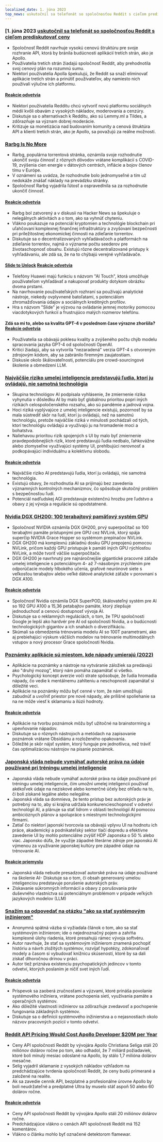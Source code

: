 ```yaml
---
localized_date: 1. júna 2023
top_news: uskutočnil sa telefonát so spoločnosťou Reddit s cieľom prediskutovať ceny
---
```




<CallToAction />

<Steps>

### [1. júna 2023 [uskutočnil sa telefonát so spoločnosťou Reddit s cieľom prediskutovať ceny](https://old.reddit.com/r/apolloapp/comments/13ws4w3/had_a_call_with_reddit_to_discuss_pricing_bad/)

- Spoločnosť Reddit navrhuje vysokú cenovú štruktúru pre svoje rozhranie API, ktorá by bránila budúcnosti aplikácií tretích strán, ako je Apollo.
- Používatelia tretích strán žiadajú spoločnosť Reddit, aby prehodnotila svoj cenový plán na rozumnú sumu.
- Niektorí používatelia Apolla špekulujú, že Reddit sa snaží eliminovať aplikácie tretích strán a prinútiť používateľov, aby namiesto nich používali výlučne ich platformu.

#### [Reakcie odvetvia](http://news.ycombinator.com/item?id=36141083)

- Niektorí používatelia Redditu chcú vytvoriť novú platformu sociálnych médií kvôli obavám z vysokých nákladov, moderovania a cenzúry.
- Diskutuje sa o alternatívach k Redditu, ako sú Lemmy.ml a Tildes, a zdôrazňuje sa význam dobrej moderácie.
- Kritizuje sa monetizácia nad budovaním komunity a cenová štruktúra API a klienti tretích strán, ako je Apollo, sa považujú za reálne možnosti.

### [Rarbg Is No More](https://web.archive.org/web/20230531105653/https://rarbg.to/index80.php)

- Rarbg, populárna torrentová stránka, oznámila svoje rozhodnutie ukončiť svoju činnosť z rôznych dôvodov vrátane komplikácií s COVID-19, zvýšenia cien energie v dátových centrách, inflácie a bojov členov tímu v Európe.
- V oznámení sa uvádza, že rozhodnutie bolo jednomyseľné a tím už nedokáže znášať náklady na prevádzku stránky.
- Spoločnosť Rarbg vyjadrila ľútosť a ospravedlnila sa za rozhodnutie ukončiť činnosť.

#### [Reakcie odvetvia](http://news.ycombinator.com/item?id=36136819)

- Rarbg bol zatvorený a v diskusii na Hacker News sa špekuluje o nelegálnych aktivitách a o tom, ako sa vyhnúť chyteniu.
- Vlákno poukazuje na potenciál kryptomien a technológie blockchain pri uľahčovaní komplexnej finančnej infraštruktúry a zvyšovaní bezpečnosti pri príležitostnej ekonomickej činnosti na zdieľanie torrentov.
- Diskutuje sa o decentralizovaných vyhľadávačoch a platformách na zdieľanie torrentov, najmä o význame počtu seederov pre životaschopnosť obsahu. Existujú rôzne decentralizované prístupy k vyhľadávaniu, ale zdá sa, že na to chýbajú verejné vyhľadávače.

#### [Slide to Unlock](https://cs.uwaterloo.ca/~csk/slide/) [Reakcie odvetvia](http://news.ycombinator.com/item?id=36138304)

- Telefóny Huawei majú funkciu s názvom "AI Touch", ktorá umožňuje používateľom vyhľadávať a nakupovať produkty dotykom obrázku dvoma prstami.
- Na navrhovanie používateľských rozhraní sa používajú analytické nástroje, niekedy ovplyvnené batoľatami, s potenciálom zhromažďovania údajov a sociálnych kreditných profilov.
- Hra s názvom "Slide" je výzvou na ovládanie jemnej motoriky pomocou viacdotykových funkcií a frustrujúco malých rozmerov telefónu.

#### Zdá sa mi to, alebo sa kvalita GPT-4 v poslednom čase výrazne zhoršila? [Reakcie odvetvia](http://news.ycombinator.com/item?id=36134249)

- Používatelia sa obávajú poklesu kvality a zvýšeného počtu chýb modelu spracovania jazyka GPT-4 od spoločnosti OpenAI.
- Kritici žiadajú, aby sa vytvorila "nezaradená" verzia GPT-4 s otvoreným zdrojovým kódom, aby sa zabránilo firemným zaujatostiam.
- Diskusie okolo škálovateľnosti, potenciálu pre crowd-sourcingové školenie a obmedzení LLM.

### [Najväčšie riziko umelej inteligencie predstavujú ľudia, ktorí ju ovládajú, nie samotná technológia](https://aisnakeoil.substack.com/p/is-avoiding-extinction-from-ai-really)

- Skupina technológov AI podpísala vyhlásenie, že zmiernenie rizika vyhynutia v dôsledku AI by malo byť globálnou prioritou popri iných rizikách celospoločenského rozsahu, ako sú pandémie a jadrová vojna.
- Hoci riziká vyplývajúce z umelej inteligencie existujú, pozornosť by sa mala sústrediť skôr na ľudí, ktorí ju ovládajú, než na samotnú technológiu, pretože najväčšie riziká v minulosti pochádzali od tých, ktorí technológiu ovládajú a využívajú ju na hromadenie moci a bohatstva.
- Naliehavou prioritou rizík spojených s UI by malo byť zmiernenie pravdepodobnejších rizík, ktoré predstavujú ľudia nedbalo, ľahkovážne alebo zlomyseľne využívajúci systémy UI, prehlbujúci nerovnosť a podkopávajúci individuálnu a kolektívnu slobodu.

#### [Reakcie odvetvia](http://news.ycombinator.com/item?id=36139852)

- Najväčšie riziko AI predstavujú ľudia, ktorí ju ovládajú, nie samotná technológia.
- Existujú obavy, že rozhodnutia AI sa prijímajú bez zavedenia významných kontrolných mechanizmov, čo spôsobuje skutočný problém s bezpečnosťou ľudí.
- Potenciál nadľudskej AGI predstavuje existenčnú hrozbu pre ľudstvo a obavy z jej vývoja a regulácie sú opodstatnené.

### [Nvidia DGX GH200: 100 terabajtový pamäťový systém GPU](https://developer.nvidia.com/blog/announcing-nvidia-dgx-gh200-first-100-terabyte-gpu-memory-system/)

- Spoločnosť NVIDIA oznámila DGX GH200, prvý superpočítač so 100 terabajtmi pamäte prístupnými pre GPU cez NVLink, ktorý spája superčip NVIDIA Grace Hopper so systémom prepínačov NVLink.
- DGX GH200 má komplexnú základnú dosku GPU prepojenú pomocou NVLink, pričom každý GPU pristupuje k pamäti iných GPU rýchlosťou NVLink, a môže tvoriť väčšie superpočítače.
- DGX GH200 je navrhnutý pre najnáročnejšie gigantické pracovné záťaže umelej inteligencie s potenciálnym 4- až 7-násobným zrýchlením pre odporúčacie modely hlbokého učenia, grafové neurónové siete s veľkosťou terabajtov alebo veľké dátové analytické záťaže v porovnaní s DGX A100.

#### [Reakcie odvetvia](http://news.ycombinator.com/item?id=36133226)

- Spoločnosť Nvidia oznámila DGX SuperPOD, škálovateľný systém pre AI so 192 GPU A100 a 15,36 petabajtov pamäte, ktorý zlepšuje jednoduchosť a cenovú dostupnosť vývoja AI.
- Diskutuje sa o reklamných reguláciách, o tom, že TPU spoločnosti Google je lepší ako hardvér pre AI od spoločnosti Nvidia, a o budúcnosti technologických gigantov a ich snahách o diverzifikáciu.
- Skúmali sa obmedzenia trénovania modelu AI so 100T parametrami, ako aj prebiehajúci výskum väčších modelov na trénovanie multimodálnych vstupov a nový procesor Grace spoločnosti Nvidia.

### [Poznámky aplikácie sú miestom, kde nápady umierajú (2022)](https://www.reproof.app/blog/notes-apps-help-us-forget)

- Aplikácie na poznámky a nástroje na vytváranie záložiek sa predávajú ako "druhý mozog", ktorý nám pomáha zapamätať si všetko.
- Psychologický koncept averzie voči strate spôsobuje, že ľudia hromadia nápady, čo vedie k mentálnemu zahlteniu a neschopnosti zapamätať si dôležité veci.
- Aplikácie na poznámky môžu byť cenné v tom, že nám umožňujú zabudnúť a uvoľniť priestor pre nové nápady, ale prílišné spoliehanie sa na ne môže viesť k sklamaniu a ilúzii hodnoty.

#### [Reakcie odvetvia](http://news.ycombinator.com/item?id=36136179)

- Aplikácie na tvorbu poznámok môžu byť užitočné na brainstorming a upevňovanie nápadov.
- Diskutuje sa o rôznych nástrojoch a metódach na zapisovanie poznámok vrátane Obsidiánu a rozloženého opakovania.
- Dôležité je skôr nájsť systém, ktorý funguje pre jednotlivca, než tráviť čas optimalizáciou nástrojov na písanie poznámok.

### [Japonská vláda nebude vymáhať autorské práva na údaje používané pri tréningu umelej inteligencie](https://technomancers.ai/japan-goes-all-in-copyright-doesnt-apply-to-ai-training/)

- Japonská vláda nebude vymáhať autorské práva na údaje používané pri tréningu umelej inteligencie, čím umožní umelej inteligencii používať akékoľvek údaje na neziskové alebo komerčné účely bez ohľadu na to, či boli získané legálne alebo nelegálne.
- Japonská vláda sa domnieva, že tento prístup bez autorských práv je potrebný na to, aby si krajina udržala konkurencieschopnosť v odvetví technológií AI, a plánuje sa stať lídrom v oblasti technológií AI pomocou ambicióznych plánov a spolupráce s miestnymi technologickými firmami.
- Zatiaľ čo niektorí japonskí tvorcovia sa obávajú vplyvu UI na hodnotu ich práce, akademický a podnikateľský sektor tlačí dopredu a efektívne zavedenie UI by mohlo potenciálne zvýšiť HDP Japonska o 50 % alebo viac. Japonsko dúfa, že využije západné literárne zdroje pre japonskú AI výmenou za využívanie japonskej kultúry pre západné údaje na trénovanie AI.

#### [Reakcie priemyslu](http://news.ycombinator.com/item?id=36144241)

- Japonská vláda nebude presadzovať autorské práva na údaje používané na školenie AI- Diskutuje sa o tom, či obsah generovaný umelou inteligenciou predstavuje porušenie autorských práv.
- Získavanie súkromných informácií a obavy z porušovania práv duševného vlastníctva sú potenciálnym problémom v prípade veľkých jazykových modelov (LLM)

### [Snažím sa odpovedať na otázku "ako sa stať systémovým inžinierom"](https://rachelbythebay.com/w/2023/05/30/eng/)

- Anonymná spätná väzba si vyžiadala článok o tom, ako sa stať systémovým inžinierom; ide o nejednoznačný pojem a zahŕňa komplexné úlohy riadenia, ktoré presahujú rámec vývoja softvéru.
- Autor navrhuje, že stať sa systémovým inžinierom znamená pochopiť históriu a návrh zložitých systémov, rozvíjať hypotézy, zdokonaľovať modely a časom si vybudovať knižnicu skúseností, ktoré by sa dali získať dlhoročnou drinou v práci.
- Autor tiež priznáva existenciu psychopatických jedincov v tomto odvetví, ktorých poslaním je ničiť svet iných ľudí.

#### [Reakcie odvetvia](http://news.ycombinator.com/item?id=36133263)

- Príspevok sa zaoberá zručnosťami a výzvami, ktoré prináša povolanie systémového inžiniera, vrátane pochopenia sietí, využívania pamäte a operačných systémov.
- Ako dôležité vlastnosti inžinierov sa zdôrazňuje zvedavosť a pochopenie fungovania základných systémov.
- Diskutuje sa o definícii systémového inžinierstva a o nejasnostiach okolo názvov pracovných pozícií v tomto odvetví.

### [Reddit API Pricing Would Cost Apollo Developer $20M per Year](https://daringfireball.net/linked/2023/05/31/reddit-apollo-api-pricing)

- Ceny API spoločnosti Reddit by vývojára Apollo Christiana Seliga stáli 20 miliónov dolárov ročne po tom, ako odhadol, že 7 miliárd požiadaviek, ktoré boli minulý mesiac odoslané na Apollo, by stálo 1,7 milióna dolárov mesačne.
- Selig vyjadril sklamanie z vysokých nákladov vzhľadom na predchádzajúce tvrdenia spoločnosti Reddit, že ceny budú primerané a založené na realite.
- Ak sa zavedie cenník API, bezplatné a profesionálne úrovne Apollo by boli neudržateľné a predplatné Ultra by muselo stáť aspoň 50 alebo 60 dolárov ročne.

#### [Reakcie odvetvia](http://news.ycombinator.com/item?id=36142285)

- Ceny API spoločnosti Reddit by vývojára Apollo stáli 20 miliónov dolárov ročne.
- Predchádzajúce vlákno o cenách API spoločnosti Reddit má 152 komentárov.
- Vlákno o článku mohlo byť označené detektorom flamewar.

</Steps>
